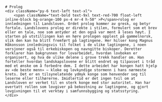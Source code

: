 

<SitatHero 
    title='Prolog' 
    ingress='«Magnus, med Guds miskunn Norges konge, sønn av kong Håkon, sønnesønn av kong Sverre, sender Guds og sin hilsen til alle Guds og sine venner i Gulatings lovområde»'  
    footer=''
/>


<Work id="ubb-diplom-0035" />

<Container>
    <Spacer />

    # Prolog
    <div className="py-6 text-left text-xl">
        <span className="text-bold text-9xl text-red-700 float-left inline-block bg-orange-100 px-4 mr-4 h-50" >P</span>rolog er innledningen til Landsloven. Ordet prolog kommer av gresk, og betyr fortale. Landslovens prolog er direkte i stilen, formulert som et brev eller en tale, noe som antyder at den også var ment å leses høyt. I starten på utstillingen kan en høre prologen opplest på gammelnorsk, slik den kan ha blitt fremført på lagtingene. Her hilser kong Magnus Håkonsson innledningsvis til folket i de ulike lagtingene, i noen versjoner også til erkebiskopen og navngitte biskoper. Deretter forklarer han bakgrunnen for lovarbeidet, hvordan lovboken er organisert, og hva de ulike delene i grove trekk handler om. Han forteller hvordan landskapslovene er blitt endret og tilpasset i tråd med et ønske om å forbedre dem. I dette arbeidet har kongen hatt hjelp av «de beste menn» – kloke og lovkyndige stormenn i hans nærmeste krets. Det er en tilsynelatende ydmyk konge som henvender seg til leserne eller tilhørerne. Imidlertid er det ingen tvil om at Landsloven er verket til en sterk konge med stor autoritet. Han har overtatt rollen som lovgiver på bekostning av lagtingene, og gjort lovgivningen til et verktøy i samfunnsbygging og statsstyring.
    </div>
</Container>


<Container>
    <SubMenuCards items={sections.items} columns={3} gap={10} />
    <Spacer  />
 </Container>



 